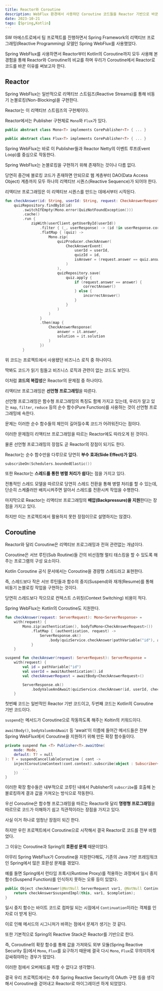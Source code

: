 ```yaml
---
title: Reactor와 Coroutine
description: WebFlux 환경에서 사용하던 Coroutine 코드들을 Reactor 기반으로 바꾼 이유
date: 2023-10-21
tags: [Spring,Kotlin]
---
```

SW 마에스트로에서 팀 프로젝트를 진행하면서 Spring Framework의 리액티브 프로그래밍(Reactive Programming) 모델인 Spring WebFlux를 사용했었다.

Spring WebFlux를 사용하면서 Reactor부터 Kotlin의 Coroutine까지 모두 사용해 본 경험을 통해 Reactor와 Coroutine의 비교를 하며 우리가 Coroutine에서 Reactor로 코드를 바꾼 이유를 써보고자 한다.

## Reactor

Spring WebFlux는 일반적으로 리액티브 스트림즈(Reactive Streams)를 통해 비동기 논블로킹(Non-Blocking)을 구현한다.

Reactor는 이 리액티브 스트림즈의 구현체이다.

Reactor에서는 Publisher 구현체로 `Mono`와 `Flux`가 있다.

```kotlin showLineNumbers
public abstract class Mono<T> implements CorePublisher<T> { ... }

public abstract class Flux<T> implements CorePublisher<T> { ... }
```

Spring WebFlux는 바로 이 Publisher들과 Reactor Netty의 이벤트 루프(Event Loop)를 중심으로 작동한다.

Spring WebFlux는 논블로킹을 구현하기 위해 존재하는 것이나 다름 없다.

당연히 중간에 블로킹 코드가 존재하면 안되므로 웹 계층부터 DAO(Data Access Object) 계층까지 모두 하나의 리액티브 시퀀스(Reactive Sequence)가 되어야 한다.

리액티브 프로그래밍은 이 리액티브 시퀀스를 만드는 데에서부터 시작된다.

```kotlin showLineNumbers
fun checkAnswer(id: String, userId: String, request: CheckAnswerRequest): Mono<CheckAnswerResponse> =
    quizRepository.findById(id)
        .switchIfEmpty(Mono.error(QuizNotFoundException()))
        .cache()
        .run {
            zipWith(userClient.getUserById(userId))
                .filter { (_, userResponse) -> (id !in userResponse.correctQuizIds) && (id !in userResponse.incorrectQuizIds) }
                .flatMap { (quiz) ->
                    Mono.zip(
                        quizProducer.checkAnswer(
                            CheckAnswerEvent(
                                userId = userId,
                                quizId = id,
                                isAnswer = (request.answer == quiz.answer)
                            )
                        ),
                        quizRepository.save(
                            quiz.apply {
                                if (request.answer == answer) {
                                    correctAnswer()
                                } else {
                                    incorrectAnswer()
                                }
                            }
                        )
                    )
                }
                .then(map {
                    CheckAnswerResponse(
                        answer = it.answer,
                        solution = it.solution
                    )
                })
        }
```

위 코드는 프로젝트에서 사용됐던 비즈니스 로직 중 하나이다.

딱봐도 코드가 읽기 힘들고 비즈니스 로직과 관련이 없는 코드도 보인다.

이처럼 **코드의 복잡성**은 Reactor의 문제점 중 하나이다.

리액티브 프로그래밍은 **선언형 프로그래밍**을 따른다.

선언형 프로그래밍은 함수형 프로그래밍의 특징도 함께 가지고 있는데, 우리가 알고 있는 `map`, `filter`, `reduce` 등의 순수 함수(Pure Function)를 사용하는 것이 선언형 프로그래밍에 속한다.

문제는 이러한 순수 함수들의 체인이 길어질수록 코드가 어려워진다는 점이다.

이러한 문제점이 리액티브 프로그래밍을 따르는 Reactor에도 따라오게 된 것이다.

물론 선언형 프로그래밍의 장점도 곧 Reactor의 장점이 되기도 한다.

Reactor는 순수 함수만을 다루므로 당연히 **부수 효과(Side Effect)가 없다.**

```kotlin
subscribeOn(Schedulers.boundedElastic())
```

또한 Reactor는 **스레드를 통한 병렬 처리가 쉽다**는 점을 가지고 있다.

전통적인 스레드 모델을 따르므로 당연히 스레드 전환을 통해 병렬 처리를 할 수 있는데, 단순히 스케줄러만 배치시켜주면 알아서 스레드를 전환시켜 작업을 수행한다.

마지막으로 Reactor는 리액티브 프로그래밍의 **배압(Backpressure)을 지원**한다는 장점을 가지고 있다.

하지만 이는 프로젝트에서 활용하지 못한 장점이므로 설명하지는 않겠다.

## Coroutine

Reactor와 달리 Coroutine은 리액티브 프로그래밍과 전혀 관련없는 개념이다.

Coroutine은 서브 루틴(Sub Routine)들 간의 비선점형 멀티 태스킹을 할 수 있도록 해주는 프로그램의 구성 요소이다.

Kotlin Coroutine 공식 문서에서는 Coroutine을 경량형 스레드라고 표현한다.

즉, 스레드보다 작은 서브 루틴들과 함수의 중지(Suspend)와 재개(Resume)를 통해 비동기 논블로킹 작업을 구현하는 것이다.

당연히 스레드보다 작으므로 컨텍스트 스위칭(Context Switching) 비용이 적다. 

Spring WebFlux는 Kotlin의 Coroutine도 지원한다.

```kotlin showLineNumbers
fun checkAnswer(request: ServerRequest): Mono<ServerResponse> =
    with(request) {
        Mono.zip(authentication(), bodyToMono<CheckAnswerRequest>())
            .flatMap { (authentication, request) ->
                ServerResponse.ok()
                    .body(quizService.checkAnswer(pathVariable("id"), authentication.id, request))
            }
    }
```

```kotlin showLineNumbers {1, 4-5, 8}
suspend fun checkAnswer(request: ServerRequest): ServerResponse =
    with(request) {
        val id = pathVariable("id")
        val userId = awaitAuthentication().id
        val checkAnswerRequest = awaitBody<CheckAnswerRequest>()

        ServerResponse.ok()
            .bodyValueAndAwait(quizService.checkAnswer(id, userId, checkAnswerRequest))
    }
```

첫번째 코드는 일반적인 Reactor 기반 코드이고, 두번째 코드는 Kotlin의 Coroutine 기반 코드이다.

`suspend`는 메서드가 Coroutine으로 작동하도록 해주는 Koltin의 키워드이다.

`awaitBody()`, `bodyValueAndAwait` 등 'await'이 이름에 들어간 메서드들은 전부 Spring WebFlux에서 Coroutine을 지원하기 위해 만든 확장 함수들이다.

```kotlin showLineNumbers {5}
private suspend fun <T> Publisher<T>.awaitOne(
    mode: Mode,
    default: T? = null
): T = suspendCancellableCoroutine { cont ->
    injectCoroutineContext(cont.context).subscribe(object : Subscriber<T> {
		...
    })
}
```

이러한 확장 함수들은 내부적으로 코루틴 내에서 Publisher의 `subscribe`를 호출해 논블로킹하게 결과 값을 가져오는 방식으로 작동한다. 

우선 Coroutine은 함수형 프로그래밍을 따르는 Reactor와 달리 **명령형 프로그래밍**을 따르므로 코드가 이해하기 쉽고 직관적이라는 장점을 가지고 있다.

사실 이거 하나로 엄청난 장점이 되긴 한다.

하지만 우린 프로젝트에서 Coroutine으로 시작해서 결국 Reactor로 코드를 전부 바꿨었다.

그 이유는 Coroutine과 Spring의 **호환성 문제** 때문이었다.

아무리 Spring WebFlux가 Coroutine을 지원한다해도, 기존의 Java 기반 프레임워크인 Spring에서 많은 호환성 문제를 겪었다.

예를 들면 Spring에서 런타임 프록시(Runtime Proxy)를 적용하는 과정에서 일시 중지 함수(Suspend Function)를 인식하지 못하는 오류 등이 있었다.

```kotlin showLineNumbers {1}
public Object checkAnswer(@NotNull ServerRequest var1, @NotNull Continuation $completion) {
	return checkAnswer$suspendImpl(this, var1, $completion);
}
```

일시 중지 함수는 바이트 코드로 컴파일 되는 시점에서 `Continuation`이라는 객체를 인자로 더 받게 된다.

이로 인해 메서드의 시그니처가 바뀌는 점에서 문제가 생기는 것 같다.

또한 기본적으로 Spring의 Reactive Stack은 Reactor를 기반으로 한다.

즉, Coroutine의 확장 함수를 통해 값을 가져와도 외부 모듈(Spring Reactive Security 등)에서 `Mono`, `Flux`를 요구하기 때문에 결국 다시 `Mono`, `Flux`로 무의미하게 감싸줘야하는 경우가 많았다.

이러한 점에서 오버헤드를 피할 수 없다고 생각했다.

결국 우리 프로젝트에서는 추후 Spring Reactive Security의 OAuth 구현 등을 생각해서 Coroutine을 걷어내고 Reactor로 마이그레이션 하게 되었었다.